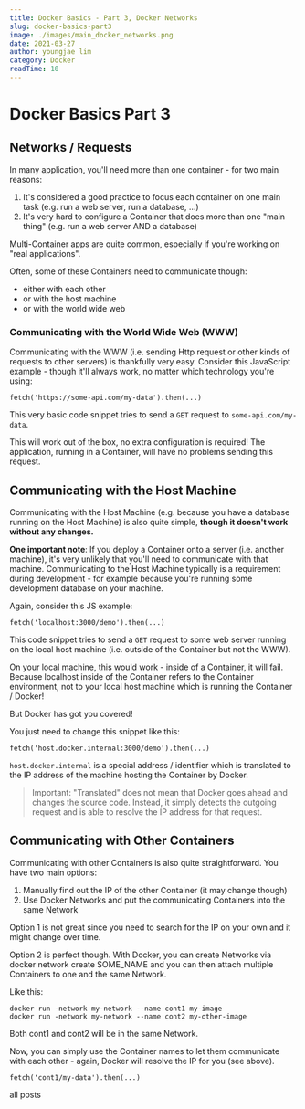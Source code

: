 ```yaml
---
title: Docker Basics - Part 3, Docker Networks 
slug: docker-basics-part3
image: ./images/main_docker_networks.png
date: 2021-03-27
author: youngjae lim
category: Docker
readTime: 10
---
```



# Docker Basics Part 3

## Networks / Requests

In many application, you'll need more than one container - for two main reasons:

1. It's considered a good practice to focus each container on one main task (e.g. run a web
server, run a database, ...)
2. It's very hard to configure a Container that does more than one "main thing" (e.g. run a
web server AND a database)

Multi-Container apps are quite common, especially if you're working on "real applications".

Often, some of these Containers need to communicate though:
- either with each other
- or with the host machine
- or with the world wide web

### Communicating with the World Wide Web (WWW)

Communicating with the WWW (i.e. sending Http request or other kinds of requests to other
servers) is thankfully very easy.
Consider this JavaScript example - though it'll always work, no matter which technology you're
using:

```
fetch('https://some-api.com/my-data').then(...)
```

This very basic code snippet tries to send a `GET` request to `some-api.com/my-data`.

This will work out of the box, no extra configuration is required! The application, running in a
Container, will have no problems sending this request.

## Communicating with the Host Machine

Communicating with the Host Machine (e.g. because you have a database running on the Host
Machine) is also quite simple, **though it doesn't work without any changes.**

**One important note**: If you deploy a Container onto a server (i.e. another machine), it's very unlikely
that you'll need to communicate with that machine. Communicating to the Host Machine typically is a
requirement during development - for example because you're running some development database on
your machine.

Again, consider this JS example:

```
fetch('localhost:3000/demo').then(...)
```

This code snippet tries to send a `GET` request to some web server running on the local host
machine (i.e. outside of the Container but not the WWW).

On your local machine, this would work - inside of a Container, it will fail. Because localhost
inside of the Container refers to the Container environment, not to your local host machine
which is running the Container / Docker!

But Docker has got you covered!

You just need to change this snippet like this:

```
fetch('host.docker.internal:3000/demo').then(...)
```

`host.docker.internal` is a special address / identifier which is translated to the IP address of
the machine hosting the Container by Docker.

<blockquote display="info"> 
Important: "Translated" does not mean that Docker goes ahead and changes the source code. Instead,
it simply detects the outgoing request and is able to resolve the IP address for that request.
</blockquote>

## Communicating with Other Containers

Communicating with other Containers is also quite straightforward. You have two main options:

1. Manually find out the IP of the other Container (it may change though)
2. Use Docker Networks and put the communicating Containers into the same Network

Option 1 is not great since you need to search for the IP on your own and it might change over
time.

Option 2 is perfect though. With Docker, you can create Networks via docker network create
SOME_NAME and you can then attach multiple Containers to one and the same Network.

Like this:

```
docker run -network my-network --name cont1 my-image
docker run -network my-network --name cont2 my-other-image
```

Both cont1 and cont2 will be in the same Network.

Now, you can simply use the Container names to let them communicate with each other - again,
Docker will resolve the IP for you (see above).

```
fetch('cont1/my-data').then(...)
```

<Link to='/posts' className='btn center-btn'>
  all posts
</Link>

